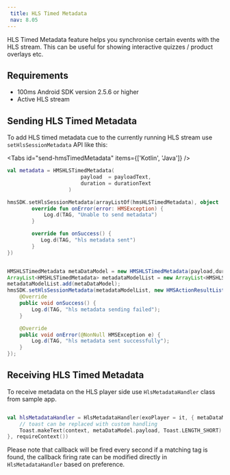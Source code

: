 ```yaml
---
 title: HLS Timed Metadata
 nav: 8.05
---
```


HLS Timed Metadata feature helps you synchronise certain events with the HLS stream. This can be useful for showing interactive quizzes / product overlays etc.

## Requirements

- 100ms Android SDK version 2.5.6 or higher
- Active HLS stream

## Sending HLS Timed Metadata

To add HLS timed metadata cue to the currently running HLS stream use `setHlsSessionMetadata` API like this:

<Tabs id="send-hmsTimedMetadata" items={['Kotlin', 'Java']} />

<Tab id='send-hmsTimedMetadata-0'>

```kotlin
val metadata = HMSHLSTimedMetadata(
                        payload  = payloadText,
                        duration = durationText
                    )

hmsSDK.setHlsSessionMetadata(arrayListOf(hmsHLSTimedMetadata), object : HMSActionResultListener {
        override fun onError(error: HMSException) {
            Log.d(TAG, "Unable to send metadata")
        }

        override fun onSuccess() {
           Log.d(TAG, "hls metadata sent")
        }
})
```

</Tab>

<Tab id='send-hmsTimedMetadata-1'>

```java

HMSHLSTimedMetadata metaDataModel = new HMSHLSTimedMetadata(payload,duration,metaData);
ArrayList<HMSHLSTimedMetadata> metadataModelList = new ArrayList<HMSHLSTimedMetadata>(metaDataModel);
metadataModelList.add(metaDataModel);
hmsSDK.setHlsSessionMetadata(metadataModelList, new HMSActionResultListener() {
    @Override
    public void onSuccess() {
        Log.d(TAG, "hls metadata sending failed");
    }

    @Override
    public void onError(@NonNull HMSException e) {
        Log.d(TAG, "hls metadata sent successfully");
    }
});

```
</Tab>

## Receiving HLS Timed Metadata

To receive metadata on the HLS player side use `HlsMetadataHandler` class from sample app.

```kotlin

val hlsMetadataHandler = HlsMetadataHandler(exoPlayer = it, { metaDataModel ->
    // toast can be replaced with custom handling
    Toast.makeText(context, metaDataModel.payload, Toast.LENGTH_SHORT).show()
}, requireContext())

```

Please note that callback will be fired every second if a matching tag is found, the callback firing rate can be modified directly in `HlsMetadataHandler` based on preference.